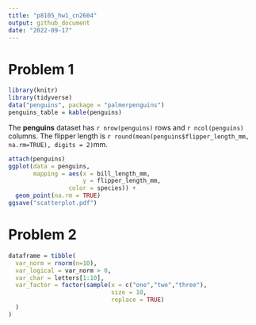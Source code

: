 ```yaml
---
title: "p8105_hw1_cn2604"
output: github_document
date: "2022-09-17"
---
```


# Problem 1

```r
library(knitr)
library(tidyverse)
data("penguins", package = "palmerpenguins")
penguins_table = kable(penguins)
```
The __penguins__ dataset has `r nrow(penguins)` rows and `r ncol(penguins)` columns.
The flipper length is `r round(mean(penguins$flipper_length_mm, na.rm=TRUE), digits = 2)`mm.
<!-- The appearance of __penguins__ dataset is `r penguins_table` -->

```r
attach(penguins)
ggplot(data = penguins, 
       mapping = aes(x = bill_length_mm, 
                     y = flipper_length_mm,
                 color = species)) +
  geom_point(na.rm = TRUE)
ggsave("scatterplot.pdf")
```
# Problem 2
```r
dataframe = tibble(
  var_norm = rnorm(n=10),
  var_logical = var_norm > 0,
  var_char = letters[1:10],
  var_factor = factor(sample(x = c("one","two","three"), 
                             size = 10,
                             replace = TRUE)
  )
)
```